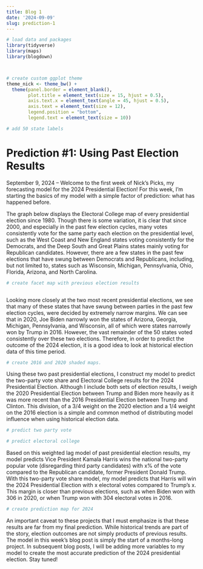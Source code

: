 ```yaml
---
title: Blog 1
date: '2024-09-09'
slug: prediction-1
---
```


```r
# load data and packages
library(tidyverse)
library(maps)
library(blogdown)



# create custom ggplot theme
theme_nick <- theme_bw() + 
  theme(panel.border = element_blank(),
        plot.title = element_text(size = 15, hjust = 0.5), 
        axis.text.x = element_text(angle = 45, hjust = 0.5),
        axis.text = element_text(size = 12),
        legend.position = "bottom",
        legend.text = element_text(size = 10))

# add 50 state labels

```

# Prediction #1: Using Past Election Results

September 9, 2024 – Welcome to the first week of Nick’s Picks, my forecasting model for the 2024 Presidential Election! For this week, I’m starting the basics of my model with a simple factor of prediction: what has happened before.

The graph below displays the Electoral College map of every presidential election since 1980. Though there is some variation, it is clear that since 2000, and especially in the past few election cycles, many votes consistently vote for the same party each election on the presidential level, such as the West Coast and New England states voting consistently for the Democrats, and the Deep South and Great Plains states mainly voting for Republican candidates. However, there are a few states in the past few elections that have swung between Democrats and Republicans, including, but not limited to, states such as Wisconsin, Michigan, Pennsylvania, Ohio, Florida, Arizona, and North Carolina.
 
```r
# create facet map with previous election results



```

Looking more closely at the two most recent presidential elections, we see that many of these states that have swung between parties in the past few election cycles, were decided by extremely narrow margins. We can see that in 2020, Joe Biden narrowly won the states of Arizona, Georgia, Michigan, Pennsylvania, and Wisconsin, all of which were states narrowly won by Trump in 2016. However, the vast remainder of the 50 states voted consistently over these two elections. Therefore, in order to predict the outcome of the 2024 election, it is a good idea to look at historical election data of this time period. 

```r
# create 2016 and 2020 shaded maps. 
```

Using these two past presidential elections, I construct my model to predict the two-party vote share and Electoral College results for the 2024 Presidential Election. Although I include both sets of election results, I weigh the 2020 Presidential Election between Trump and Biden more heavily as it was more recent than the 2016 Presidential Election between Trump and Clinton. This division, of a 3/4 weight on the 2020 election and a 1/4 weight on the 2016 election is a simple and common method of distributing model influence when using historical election data.

```r
# predict two party vote 

# predict electoral college
```

Based on this weighted lag model of past presidential election results, my model predicts Vice President Kamala Harris wins the national two-party popular vote (disregarding third party candidates) with x% of the vote compared to the Republican candidate, former President Donald Trump. With this two-party vote share model, my model predicts that Harris will win the 2024 Presidential Election with x electoral votes compared to Trump’s x. This margin is closer than previous elections, such as when Biden won with 306 in 2020, or when Trump won with 304 electoral votes in 2016. 

```r
# create prediction map for 2024 

```

An important caveat to these projects that I must emphasize is that these results are far from my final prediction. While historical trends are part of the story, election outcomes are not simply products of previous results. The model in this week’s blog post is simply the start of a months-long project. In subsequent blog posts, I will be adding more variables to my model to create the most accurate prediction of the 2024 presidential election. Stay tuned!
